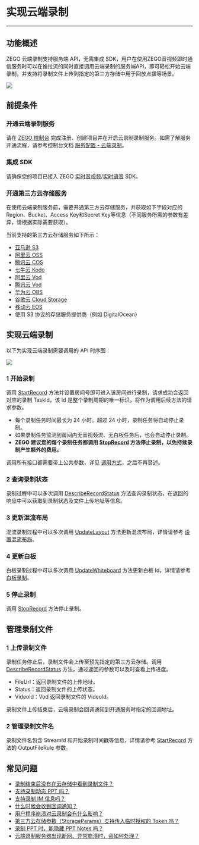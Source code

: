 # 实现云端录制

---

## 功能概述

ZEGO 云端录制支持服务端 API，无需集成 SDK，用户在使用ZEGO音视频即时通信服务时可以在推拉流的同时直接调用云端录制的服务端API，即可轻松开始云端录制，并支持将录制文件上传到指定的第三方存储中用于回放点播等场景。

<Frame width="512" height="auto" caption=""><img src="https://doc-media.zego.im/sdk-doc/Pics/Common/CloudRecord/FastStart/CloudRecordStructure.png" /></Frame>

## 前提条件

### 开通云端录制服务

请在 [ZEGO 控制台](https://console.zego.im) 完成注册、创建项目并在开启云录制录制服务。如需了解服务开通流程，请参考控制台文档 [服务配置 - 云端录制](https://doc-zh.zego.im/article/14334)。

### 集成 SDK

请确保您的项目已接入 ZEGO [实时音视频](https://doc-zh.zego.im/article/195)/[实时语音](https://doc-zh.zego.im/article/3575) SDK。

### 开通第三方云存储服务

在使用云端录制服务前，需要开通第三方云存储服务，并获取如下字段对应的Region、Bucket、Access Key和Secret Key等信息（不同服务所需的参数有差异，请根据实际需要获取）。

当前支持的第三方云存储服务如下所示：
- [亚马逊 S3](https://aws.amazon.com/cn/s3/?c=s&sec=srv)
- [阿里云 OSS](https://www.aliyun.com/product/oss)
- [腾讯云 COS](https://cloud.tencent.com/product/cos)
- [七牛云 Kodo](https://www.qiniu.com/products/kodo)
- [阿里云 Vod](https://www.aliyun.com/product/vod)
- [腾讯云 Vod](https://cloud.tencent.com/product/vod)
- [华为云 OBS](https://www.huaweicloud.com/product/obs.html)
- [谷歌云 Cloud Storage](https://cloud.google.com/storage)
- [移动云 EOS](https://icloud.sh.chinamobile.com/)
- 使用 S3 协议的存储服务提供商（例如 DigitalOcean）

## 实现云端录制

以下为实现云端录制需要调用的 API 时序图：

<Frame width="256" height="auto" caption=""><img src="https://doc-media.zego.im/sdk-doc/Pics/Common/CloudRecord/FastStart/APISequenceV2.png" /></Frame>

### 1 开始录制

调用 [StartRecord](/cloud-recording-server/start) 方法并设置房间号即可进入该房间进行录制，请求成功会返回对应的录制 TaskId，该 Id 是整个录制周期的唯一标识，将作为调用后续方法的请求参数。

<Note title="说明">


- 每个录制任务时间最长为 24 小时。超过 24 小时，录制任务将自动停止录制。
- 如果录制任务监测到房间内无音视频流、无白板任务后，也会自动停止录制。
- <b>ZEGO 建议您的每个录制任务都调用 [StopRecord](/cloud-recording-server/stop) 方法停止录制，以免持续录制产生额外的费用。</b>
</Note>

调用所有接口都需要带上公共参数，详见 [调用方式](/cloud-recording-server/making-api-requests)，之后不再赘述。

### 2 查询录制状态

录制过程中可以多次调用 [DescribeRecordStatus](/cloud-recording-server/query) 方法查询录制状态，在返回的响应中可以获取到录制状态及文件上传地址等信息。

### 3 更新混流布局

混流录制过程中可以多次调用 [UpdateLayout](/cloud-recording-server/update-layout) 方法更新混流布局，详情请参考 [设置混流布局](../Common%20Features/Set%20the%20Mixed%20Flow%20Layout.mdx)。

### 4 更新白板

白板录制过程中可以多次调用 [UpdateWhiteboard](/cloud-recording-server/update-whiteboard) 方法更新白板 Id，详情请参考 [白板录制](../Common%20Features/Whiteboard%20Recording.mdx)。

### 5 停止录制

调用 [StopRecord](/cloud-recording-server/stop) 方法停止录制。

## 管理录制文件

### 1 上传录制文件

录制任务停止后，录制文件会上传至预先指定的第三方云存储。调用 [DescribeRecordStatus](/cloud-recording-server/query) 方法，通过返回的参数可以及时查看上传进度。

* FileUrl：返回录制文件的上传地址。
* Status：返回录制文件的上传状态。
* VideoId：Vod 返回录制文件的 VideoId。

录制文件上传结束后，云端录制会回调通知到开通服务时指定的回调地址。

### 2 管理录制文件名

录制文件名包含 StreamId 和开始录制时间戳等信息，详情请参考 [StartRecord](/cloud-recording-server/start) 方法的 OutputFileRule 参数。

## 常见问题

- [录制结束后没有在云存储中看到录制文件？](https://doc-zh.zego.im/faq/No_record)
- [支持录制动态 PPT 吗？](https://doc-zh.zego.im/faq/Support_Dynamic_PPT)
- [支持录制 IM 信息吗？](https://doc-zh.zego.im/faq/record_IM)
- [什么时候会收到回调通知？](https://doc-zh.zego.im/faq/record_callback)
- [用户程序崩溃对云录制会有什么影响？](https://doc-zh.zego.im/faq/user_crash)
- [第三方云存储参数（StorageParams）支持传入临时授权的 Token 吗？](https://doc-zh.zego.im/faq/storage_params_token)
- [录制 PPT 时，能隐藏 PPT Notes 吗？](https://doc-zh.zego.im/faq/Hide_PPT_Notes)
- [云端录制服务器出现断网、异常崩溃时，会如何处理？](https://doc-zh.zego.im/faq/record_crash)
